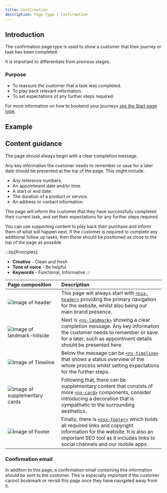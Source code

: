 ```yaml
---
title: Confirmation
description: Page type | Confirmation
---
```


## Introduction

The confirmation page type is used to show a customer that their journey or task has been completed. 

It is important to differentiate from previous stages.

### Purpose

- To reassure the customer that a task was completed.
- To play back relevant information.
- To set expectations of any further steps required.

For more information on how to bookend your journeys [see the Start page type](/page-types/start).

## Example
<PageViewer />

## Content guidance

The page should always begin with a clear completion message.

Any key information the customer needs to remember or save for a later date should be presented at the top of the page. This might include:

- Any reference numbers.
- An appointment date and/or time.
- A start or end date.
- The duration of a product or service.
- An address or contact information.

This page will inform the customer that they have successfully completed their current task, and set their expectations for any further steps required. 

You can use supporting content to play back their purchase and inform them of what will happen next. If the customer is required to complete any additional follow up tasks, then those should be positioned as close to the top of the page as possible.

:::tip[Principles]
- **Creative** - Clean and fresh
- **Tone of voice** - Be helpful
- **Keywords** - Functional, Informative
:::

| Page&nbsp;composition | Description |
| :--- | :--- |
| ![Image of header](../../../assets/page-types/confirmation/header.webp) | This page will always start with [`<nsx-header>`](/components/nsx-header) providing the primary navigation for the website, whilst also being our main brand presence. |
| ![Image of landmark-hillside](../../../assets/page-types/confirmation/landmark.webp) | Next is [`<ns-landmark>`](/components/ns-landmark) showing a clear completion message. Any key information the customer needs to remember or save for a later, such as appointment details should be presented here. |
| ![Image of Timeline](../../../assets/page-types/confirmation/timeline.webp) | Below the message can be [`<ns-timeline>`](/components/ns-timeline) that shows a status overview of the whole process whilst setting expectations for the further steps. |
| ![Image of supplementary cards](../../../assets/page-types/confirmation/cards.webp) | Following that, there can be supplementary content that consists of more [`<ns-card>`](/components/ns-card) components, consider introducing a decoration that is sympathetic to the surrounding aesthetics. |
| ![Image of Footer](../../../assets/page-types/confirmation/footer.webp) | Finally, there is [`<nsx-footer>`](/components/nsx-footer) which holds all required links and copyright information for the website. It is also an important SEO tool as it includes links to social channels and our mobile apps. |

### Confirmation email

In addition to this page, a confirmation email containing this information should be sent to the customer. This is especially important if the customer cannot bookmark or revisit this page once they have navigated away from it.

